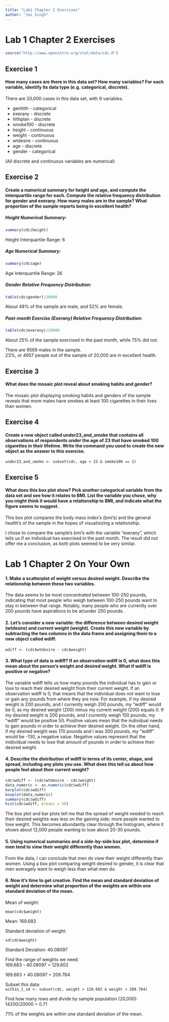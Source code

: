 ```yaml
---
title: "Lab1 Chapter 2 Exercises"
author: "Jas Singh"
---
```


# Lab 1 Chapter 2 Exercises

```r
source("http://www.openintro.org/stat/data/cdc.R")
```

## Exercise 1

#### How many cases are there in this data set? How many variables? For each variable, identify its data type (e.g. categorical, discrete).

There are 20,000 cases in this data set, with 9 variables.

- genhlth - categorical
- exerany - discrete
- hlthplan - discrete
- smoke100 - discrete
- height - continuous
- weight - continuous
- wtdesire - continuous
- age - discrete
- gender - categorical  
  
(All discrete and continuous variables are numerical)

## Exercise 2

#### Create a numerical summary for height and age, and compute the interquartile range for each. Compute the relative frequency distribution for gender and exerany. How many males are in the sample? What proportion of the sample reports being in excellent health?
  
##### Height Numerical Summary:
``` r
summary(cdc$height)
```
Height Interquartile Range: 6
  
  
##### Age Numerical Summary:
``` r
summary(cdc$age)
```
Age Interquartile Range: 26
  
##### Gender Relative Frequency Distribution:
``` r
table(cdc$gender)/20000
```
About 48% of the sample are male, and 52% are female.
  
##### Past-month Exercise (Exerany) Relative Frequency Distribution:
``` r
table(cdc$exerany)/20000
```
About 25% of the sample exercised in the past month, while 75% did not.
  
There are 9569 males in the sample.  
23%, or 4657 people out of the sample of 20,000 are in excellent health.
  
## Exercise 3
  
#### What does the mosaic plot reveal about smoking habits and gender?
  
The mosaic plot displaying smoking habits and genders of the sample reveals that more males have smokes at least 100 cigarettes in their lives than women.
  
## Exercise 4
  
#### Create a new object called under23_and_smoke that contains all observations of respondents under the age of 23 that have smoked 100 cigarettes in their lifetime. Write the command you used to create the new object as the answer to this exercise.
  
`under23_and_smoke <- subset(cdc, age < 23 & smoke100 == 1)`
  
## Exercise 5
  
#### What does this box plot show? Pick another categorical variable from the data set and see how it relates to BMI. List the variable you chose, why you might think it would have a relationship to BMI, and indicate what the figure seems to suggest.
  
This box plot compares the body mass index's (bmi's) and the general health's of the sample in the hopes of visualisizing a relationship.
  
I chose to compare the sample's bmi's with the variable "exerany", which tells us if an individual has exercised in the past month. The result did not offer me a conclusion, as both plots seemed to be very similar.
  
# Lab 1 Chapter 2 On Your Own
  
#### 1. Make a scatterplot of weight versus desired weight. Describe the relationship between these two variables.
  
The data seems to be most concentrated between 100-250 pounds, indicating that most people who weigh between 100-250 pounds want to stay in between that range. Notably, many people who are currently over 200 pounds have aspirations to be at/under 250 pounds.
  
#### 2. Let’s consider a new variable: the difference between desired weight (wtdesire) and current weight (weight). Create this new variable by subtracting the two columns in the data frame and assigning them to a new object called wdiff.
  
`wdiff <- (cdc$wtdesire - cdc$weight)`
  
#### 3. What type of data is wdiff? If an observation wdiff is 0, what does this mean about the person’s weight and desired weight. What if wdiff is positive or negative?
  
The variable wdiff tells us how many pounds the individual has to gain or lose to reach their desired weight from their current weight. If an observation wdiff is 0, that means that the individual does not want to lose or gain any pounds from where they are now. For example, if my desired weight is 200 pounds, and I currently weigh 200 pounds, my "wdiff" would be 0, as my desired weight (200) minus my current weight (200) equals 0. If my desired weight is 200 pounds, and I currently weigh 150 pounds, my "wdiff" would be positive 50. Positive values mean that the individual needs to gain pounds in order to achieve their desired weight. On the other hand, if my desired weight was 170 pounds and I was 300 pounds, my "wdiff" would be -130, a negative value. Negative values represent that the inidividual needs to lose that amount of pounds in order to achieve their desired weight.
  
#### 4. Describe the distribution of wdiff in terms of its center, shape, and spread, including any plots you use. What does this tell us about how people feel about their current weight?
  
``` r
cdc$wdiff <- (cdc$wtdesire - cdc$weight)
data_numeric <- as.numeric(cdc$wdiff)
barplot(cdc$wdiff)
boxplot(data_numeric)
summary(cdc$wdiff)
hist(cdc$wdiff, breaks = 50)
```
  
The box plot and bar plots tell me that the spread of weight needed to reach their desired weights was less on the gaining side; more people wanted to lose weight. This becomes abundantly clear through the histogram, where it shows about 12,000 people wanting to lose about 20-30 pounds.
  
#### 5. Using numerical summaries and a side-by-side box plot, determine if men tend to view their weight differently than women.
  
From the data, I can conclude that men do view their weight differently than women. Using a box plot comparing weight desired to gender, it is clear that men averagely want to weigh less than what men do.
  
#### 6. Now it’s time to get creative. Find the mean and standard deviation of weight and determine what proportion of the weights are within one standard deviation of the mean.
  
Mean of weight:  
```
mean(cdc$weight)
```
  
Mean: 169.683
  

Standard deviation of weight:
```
sd(cdc$weight)
```
  
Standard Deviation: 40.08097
  

Find the range of weights we need:  
169.683 - 40.08097 = 129.602
  
169.683 + 40.08097 = 209.764
  
Subset this data:  
`within_1_sd <- subset(cdc, weight > 129.602 & weight < 209.764)`
  
Find how many rows and divide by sample population (20,000):  
14200/20000 = 0.71
  
71% of the weights are within one standard deviation of the mean.